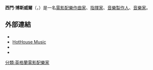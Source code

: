 {{noteTA
|G1=PP
}}
{{Infobox musical artist
| name                = 西門·博斯威爾
| image               = No free image man (zh)2.svg
| image_size          = 250px
| landscape           = 
| alt                 = 
| caption             = 
| background          = non_performing_personnel
| birth_name          = 
| native_name         = 
| native_name_lang    = 
| alias               = 
| birth_date          = {{birth date and age|1956|10|15}}
| birth_place         = 
| origin              = {{UK}}[[倫敦|倫敦]]
| death_date          = <!-- {{death date and age|YYYY|MM|DD|YYYY|MM|DD}} (death date 1st) -->
| death_place         = 
| genre               = [[電影配樂|電影配樂]]
| occupation          = [[作曲家|電影配樂作曲家]]<br />[[指揮家|指揮家]]<br />[[音樂製作人|音樂製作人]]<br />[[音樂家|音樂家]]
| instrument          = 
| years_active        = <!-- YYYY–YYYY (或 –present) -->
| label               = 
| associated_acts     = 
| website             = {{official|http://www.simonboswell.com/}}
| notable_instruments = 
}}
'''西門·博斯威爾'''（{{lang-en|'''Simon Boswell'''}}，{{bd|1956年|10月15日}}）是一名[[作曲家|電影配樂作曲家]]、[[指揮家|指揮家]]、[[音樂製作人|音樂製作人]]、[[音樂家|音樂家]]。

== 外部連結 ==
* {{official|http://www.simonboswell.com/}}
* [http://www.hot-house-music.com HotHouse Music] {{Wayback|url=http://www.hot-house-music.com/ |date=20201126105201 }}
* {{IMDb name|id=0005972}}
* {{discogs artist|Simon Boswell}}

{{Authority control}}
{{DEFAULTSORT:Boswell, Simon}}
[[分類:英格蘭電影配樂家|分類:英格蘭電影配樂家]]